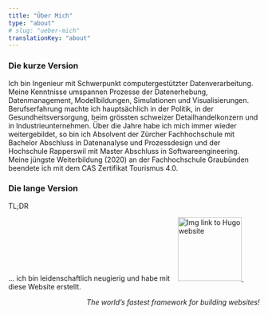 ```yaml
---
title: "Über Mich"
type: "about"
# slug: "ueber-mich"
translationKey: "about"
---
```



### Die kurze Version

Ich bin Ingenieur mit Schwerpunkt computergestützter Datenverarbeitung. Meine Kenntnisse umspannen Prozesse der Datenerhebung, Datenmanagement, Modellbildungen, Simulationen und Visualisierungen. Berufserfahrung machte ich hauptsächlich in der Politik, in der Gesundheitsversorgung, beim grössten schweizer Detailhandelkonzern und in Industrieunternehmen. Über die Jahre habe ich mich immer wieder weitergebildet, so bin ich Absolvent der Zürcher Fachhochschule mit Bachelor Abschluss in Datenanalyse und Prozessdesign und der Hochschule Rapperswil mit Master Abschluss in Softwareengineering. Meine jüngste Weiterbildung (2020) an der Fachhochschule Graubünden beendete ich mit dem CAS Zertifikat Tourismus 4.0.

### Die lange Version

TL;DR

<div>
 <p>... ich bin leidenschaftlich neugierig und habe mit &nbsp;&nbsp;
 <a href="https://gohugo.io/"> 
   <img src="/images/hugo-logo-wide.svg" type="image/svg+xml" width="128" alt="Img link to Hugo website"> 
 </a> &nbsp;&nbsp; diese Website erstellt.</p>
 
 <p style="text-align:right;"><em>The world’s fastest framework for building websites!</em></p>
</div>


